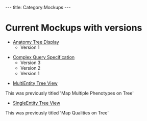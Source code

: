 ---
title: Category:Mockups
---

= Current Mockups with versions =

* [[Anatomy Tree Display]]
** Version 1

* [[Complex Query Specification]]
** Version 3
** Version 2
** Version 1

*[[MultiEntity Tree View]]
This was previously titled 'Map Multiple Phenotypes on Tree'

*[[SingleEntity Tree View]]
This was previously titled 'Map Qualities on Tree'